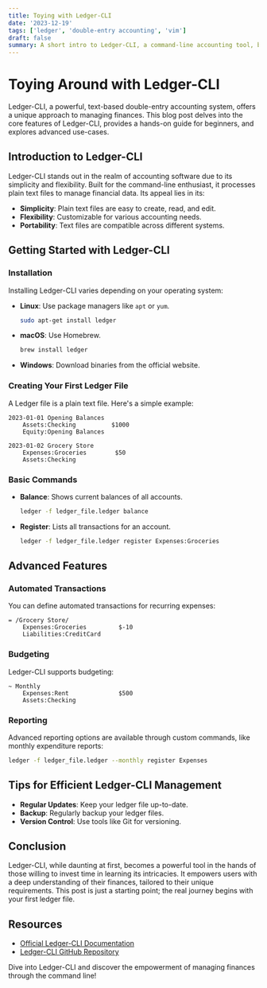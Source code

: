 ```yaml
---
title: Toying with Ledger-CLI
date: '2023-12-19'
tags: ['ledger', 'double-entry accounting', 'vim']
draft: false
summary: A short intro to Ledger-CLI, a command-line accounting tool, by guiding beginners through its installation, basic features, and advanced functionalities, alongside practical tips for efficient financial management.
---
```

# Toying Around with Ledger-CLI

Ledger-CLI, a powerful, text-based double-entry accounting system, offers a unique approach to managing finances. This blog post delves into the core features of Ledger-CLI, provides a hands-on guide for beginners, and explores advanced use-cases.

## Introduction to Ledger-CLI

Ledger-CLI stands out in the realm of accounting software due to its simplicity and flexibility. Built for the command-line enthusiast, it processes plain text files to manage financial data. Its appeal lies in its:

- **Simplicity**: Plain text files are easy to create, read, and edit.
- **Flexibility**: Customizable for various accounting needs.
- **Portability**: Text files are compatible across different systems.

## Getting Started with Ledger-CLI

### Installation

Installing Ledger-CLI varies depending on your operating system:

- **Linux**: Use package managers like `apt` or `yum`.
  
  ```bash
  sudo apt-get install ledger
  ```

- **macOS**: Use Homebrew.
  
  ```bash
  brew install ledger
  ```

- **Windows**: Download binaries from the official website.

### Creating Your First Ledger File

A Ledger file is a plain text file. Here's a simple example:

```ledger
2023-01-01 Opening Balances
    Assets:Checking          $1000
    Equity:Opening Balances

2023-01-02 Grocery Store
    Expenses:Groceries        $50
    Assets:Checking
```

### Basic Commands

- **Balance**: Shows current balances of all accounts.

  ```bash
  ledger -f ledger_file.ledger balance
  ```

- **Register**: Lists all transactions for an account.

  ```bash
  ledger -f ledger_file.ledger register Expenses:Groceries
  ```

## Advanced Features

### Automated Transactions

You can define automated transactions for recurring expenses:

```ledger
= /Grocery Store/
    Expenses:Groceries         $-10
    Liabilities:CreditCard
```

### Budgeting

Ledger-CLI supports budgeting:

```ledger
~ Monthly
    Expenses:Rent              $500
    Assets:Checking
```

### Reporting

Advanced reporting options are available through custom commands, like monthly expenditure reports:

```bash
ledger -f ledger_file.ledger --monthly register Expenses
```

## Tips for Efficient Ledger-CLI Management

- **Regular Updates**: Keep your ledger file up-to-date.
- **Backup**: Regularly backup your ledger files.
- **Version Control**: Use tools like Git for versioning.

## Conclusion

Ledger-CLI, while daunting at first, becomes a powerful tool in the hands of those willing to invest time in learning its intricacies. It empowers users with a deep understanding of their finances, tailored to their unique requirements. This post is just a starting point; the real journey begins with your first ledger file.

## Resources

- [Official Ledger-CLI Documentation](https://www.ledger-cli.org/docs.html)
- [Ledger-CLI GitHub Repository](https://github.com/ledger/ledger)

Dive into Ledger-CLI and discover the empowerment of managing finances through the command line!
